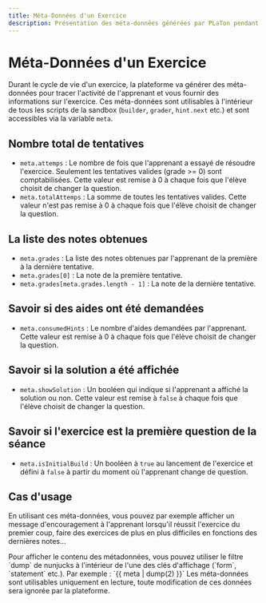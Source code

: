 ```yaml
---
title: Méta-Données d'un Exercice
description: Présentation des méta-données générées par PLaTon pendant l'utilisation d'un exercice, comme le nombre de tentatives, les notes et l'utilisation des aides, accessibles via la variable 'meta'.
---
```



# Méta-Données d'un Exercice

Durant le cycle de vie d'un exercice, la plateforme va générer des méta-données pour tracer l'activité de l'apprenant et vous fournir des informations sur l'exercice.
Ces méta-données sont utilisables à l'intérieur de tous les scripts de la sandbox (`builder`, `grader`, `hint.next` etc.) et sont accessibles via la variable `meta`.

## Nombre total de tentatives

- `meta.attemps` : Le nombre de fois que l'apprenant a essayé de résoudre l'exercice. Seulement les tentatives valides (grade >= 0) sont comptabilisées. Cette valeur est remise à 0 à chaque fois que l'élève choisit de changer la question.
- `meta.totalAttemps` : La somme de toutes les tentatives valides. Cette valeur n'est pas remise à 0 à chaque fois que l'élève choisit de changer la question.

## La liste des notes obtenues

- `meta.grades` : La liste des notes obtenues par l'apprenant de la première à la dernière tentative.
- `meta.grades[0]` : La note de la première tentative.
- `meta.grades[meta.grades.length - 1]` : La note de la dernière tentative.

## Savoir si des aides ont été demandées

- `meta.consumedHints` : Le nombre d'aides demandées par l'apprenant. Cette valeur est remise à 0 à chaque fois que l'élève choisit de changer la question.

## Savoir si la solution a été affichée

- `meta.showSolution` : Un booléen qui indique si l'apprenant a affiché la solution ou non. Cette valeur est remise à `false` à chaque fois que l'élève choisit de changer la question.

## Savoir si l'exercice est la première question de la séance

- `meta.isInitialBuild` : Un booléen à `true` au lancement de l'exercice et défini à `false` à partir du moment où l'apprenant change de question.

## Cas d'usage

En utilisant ces méta-données, vous pouvez par exemple afficher un message d'encouragement à l'apprenant lorsqu'il réussit l'exercice du premier coup, faire des exercices de plus en plus difficiles en fonctions des dernières notes...

<Callout type="info">
Pour afficher le contenu des métadonnées, vous pouvez utiliser le filtre `dump` de nunjucks à l'intérieur de l'une des clés d'affichage (`form`, `statement` etc.). Par exemple : `{{ meta | dump(2) }}`
</Callout>

<Callout type="warning">
  Les méta-données sont utilisables uniquement en lecture, toute modification de ces données sera ignorée par la
  plateforme.
</Callout>
